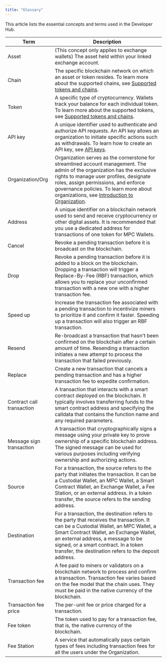```yaml
---
title: "Glossary"
---
```


This article lists the essential concepts and terms used in the Developer Hub.

| Term                      | Description                                                  |
| ------------------------- | ------------------------------------------------------------ |
| Asset                     | (This concept only applies to exchange wallets) The asset held within your linked exchange account. |
| Chain                     | The specific blockchain network on which an asset or token resides. To learn more about the supported chains, see [Supported tokens and chains](https://manuals.cobo.com/en/portal/supported-tokens-custodial). |
| Token                     | A specific type of cryptocurrency. Wallets track your balance for each individual token. To learn more about the supported tokens, see [Supported tokens and chains](https://manuals.cobo.com/en/portal/supported-tokens-custodial). |
| API key                   | A unique identifier used to authenticate and authorize API requests. An API key allows an organization to initiate specific actions such as withdrawals. To learn how to create an API key, see [API keys](). |
| Organization/Org          | Organization serves as the cornerstone for streamlined account management. The admin of the organization has the exclusive rights to manage user profiles, designate roles, assign permissions, and enforce governance policies. To learn more about organizations, see [Introduction to Organization](https://manuals.cobo.com/en/portal/organization/introduction). |
| Address                   | A unique identifier on a blockchain network used to send and receive cryptocurrency or other digital assets. It is recommended that you use a dedicated address for transactions of one token for MPC Wallets. |
| Cancel                    | Revoke a pending transaction before it is broadcast on the blockchain. |
| Drop                      | Revoke a pending transaction before it is added to a block on the blockchain. Dropping a transaction will trigger a Replace-By-Fee (RBF) transaction, which allows you to replace your unconfirmed transaction with a new one with a higher transaction fee. |
| Speed up                  | Increase the transaction fee associated with a pending transaction to incentivize miners to prioritize it and confirm it faster. Speeding up a transaction will also trigger an RBF transaction. |
| Resend                    | Re-broadcast a transaction that hasn't been confirmed on the blockchain after a certain amount of time. Resending a transaction initiates a new attempt to process the transaction that failed previously. |
| Replace                   | Create a new transaction that cancels a pending transaction and has a higher transaction fee to expedite confirmation. |
| Contract call transaction | A transaction that interacts with a smart contract deployed on the blockchain. It typically involves transferring funds to the smart contract address and specifying the calldata that contains the function name and any required parameters. |
| Message sign transaction  | A transaction that cryptographically signs a message using your private key to prove ownership of a specific blockchain address. The signed message can be used for various purposes including verifying ownership and authorizing actions. |
| Source                    | For a transaction, the source refers to the party that initiates the transaction. It can be a Custodial Wallet, an MPC Wallet, a Smart Contract Wallet, an Exchange Wallet, a Fee Station, or an external address. In a token transfer, the source refers to the sending address. |
| Destination               | For a transaction, the destination refers to the party that receives the transaction. It can be a Custodial Wallet, an MPC Wallet, a Smart Contract Wallet, an Exchange Wallet, an external address, a message to be signed, or a smart contract. In a token transfer, the destination refers to the deposit address. |
| Transaction fee           | A fee paid to miners or validators on a blockchain network to process and confirm a transaction. Transaction fee varies based on the fee model that the chain uses. They must be paid in the native currency of the blockchain. |
| Transaction fee price     | The per-unit fee or price charged for a transaction.         |
| Fee token                 | The token used to pay for a transaction fee, that is, the native currency of the blockchain. |
| Fee Station               | A service that automatically pays certain types of fees including transaction fees for all the users under the Organization. |